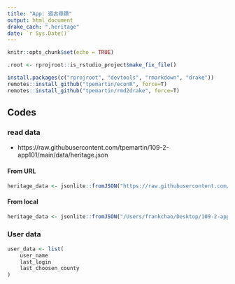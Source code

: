 ```yaml
---
title: "App: 遊古尋蹟"
output: html_document
drake_cach: ".heritage"
date: `r Sys.Date()`
---
```


```r
knitr::opts_chunk$set(echo = TRUE)
```

```r
.root <- rprojroot::is_rstudio_project$make_fix_file()
```

```r
install.packages(c("rprojroot", "devtools", "rmarkdown", "drake"))
remotes::install_github("tpemartin/econR", force=T)
remotes::install_github("tpemartin/rmd2drake", force=T)
```

## Codes

### read data

  * https://raw.githubusercontent.com/tpemartin/109-2-app101/main/data/heritage.json

#### From URL

```r
heritage_data <- jsonlite::fromJSON("https://raw.githubusercontent.com/tpemartin/109-2-app101/main/data/heritage.json")
```

#### From local

```r
heritage_data <- jsonlite::fromJSON("/Users/frankchao/Desktop/109-2-app101/data/heritage.json")
```

### User data

```r
user_data <- list(
    user_name
    last_login
    last_choosen_county
)
```

